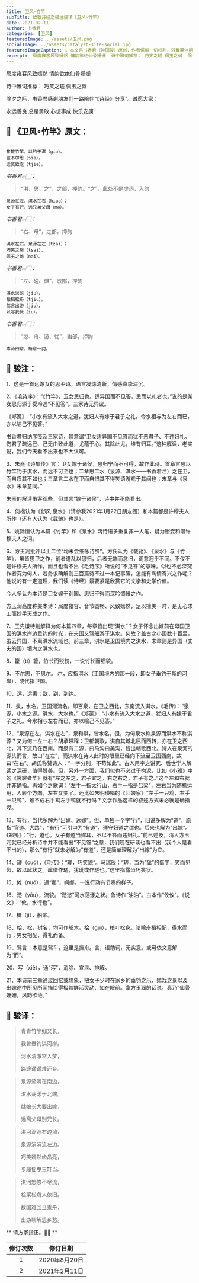 ```yaml
---
title: 卫风∘竹竿
subTitle: 致敬诗经之骏注骏译《卫风∘竹竿》 
date: 2021-02-11 
author: 书香君
categories: [卫风]
featuredImage: ../assets/卫风.png
socialImage: ../assets/catalyst-site-social.jpg
featuredImageCaption: ⚠️️ 本文系书香君（钟国骏）原创，作者保留一切权利，转载需注明出处。
excerpt:  局度雍容风致嫣然 情韵欲绝仙骨姗姗  诗中雅词推荐： 巧笑之瑳 佩玉之傩  除夕之际，书香君感谢朋友们一路陪伴“《诗经》分享”。诚愿大家：  永远善良 总是勇敢 心想事成 快乐安康   
---
```


局度雍容风致嫣然
情韵欲绝仙骨姗姗

诗中雅词推荐：
巧笑之瑳
佩玉之傩

除夕之际，书香君感谢朋友们一路陪伴“《诗经》分享”。诚愿大家：

永远善良
总是勇敢
心想事成
快乐安康

## 🌼 《卫风∘竹竿》原文：
```

籊籊竹竿，以钓于淇（giə）。
岂不尔思（siə），
远莫致之（tjiə）。

```
*书香君👉🏻：* 

> “淇、思、之”，之部，押韵。“之”，此处不是虚词，入韵

```
泉源在左，淇水在右（hiuə）；
女子有行，远兄弟父母（mə）。

```
*书香君👉🏻：* 

> “右、母”，之部，押韵

```
淇水在右，泉源在左（tzai）；
巧笑之瑳（tsai），
佩玉之傩（nai）。

```
*书香君👉🏻：* 

> “左、磋、傩”，歌部，押韵

```
淇水滺滺（jiu），
桧楫松舟（tjiu）。
驾言出游（jiu），
以写我忧（iu）。

```
*书香君👉🏻：* 

> “滺、舟、游、忧”，幽部，押韵

```
本诗四章，每章一韵。

```
## 🍁️ 骏注：

1、这是一首远嫁女的思乡诗。语言凝炼清新，情感真挚深沉。

2、《毛诗序》：“《竹竿》，卫女思归也。适异国而不见答，思而以礼者也。”说的是某女思归源于受冷遇“不见答”。三家诗无异议。

《郑笺》：“小水有流入大水之道，犹妇人有嫁于君子之礼。今水相与为左右而已，亦以喻己不见答。”

书香君归纳序笺及三家诗，其意谓“卫女适异国不见答而犹不恶君子、不违妇礼。伤君子疏远己、己无由致此道，尤蕴于心。其除此尤，维有归耳。”这种解读，老实说，我们今天看不出来也不大认可。

3、朱熹《诗集传》言：卫女嫁于诸侯，思归宁而不可得，故作此诗。首章言思以竹竿钓于淇水，而远不可至也；二章思二水（泉源、淇水——书香君注）之在卫，而自叹其不如也；三章言二水在卫而自恨其不得笑语游戏于其间也；末章与《泉水》末章意同。”

朱熹的解读虽客观些，但其言“嫁于诸侯”，诗中并不能看出。

4、何楷认为《邶风.泉水》（请参我2021年1月22日朋友圈）和本篇都是许穆夫人所作（还有人认为《载驰》也是）。

5、姚际恒认为本篇《竹竿》和《泉水》两诗语多重复非一人笔，疑为媵妾和唱许穆夫人之词。

6、方玉润批评以上二位“均未尝细咏诗辞”。方氏认为《载驰》、《泉水》与《竹竿》，虽皆思卫之作，前者遭乱以思归，后者无端而念旧，词意迥乎不同。不仅不是许穆夫人所作，而且也看不出《毛诗序》所说的“不见答”的意味。似也不必深究作者究为何人，若务求确解则三百篇诗不过一本记事簿，怎能有陶情寄兴之作呢？他说的有一定道理，我们读《诗经》最要紧是欣赏它的文学和史学价值。

今人多认为本诗是卫女嫁于别国、思归不得而深吟惆怅之作。

方玉润高度称美本诗：局度雍容、音节圆畅、风致嫣然，足以擅美一时，是无心求工而妙手天成之作。

7、王先谦特别解释为何本篇四章，每章皆出现“淇水”？女子怀念出嫁前在母国卫国的淇水岸边垂钓的时光；在夫国又驾船游于淇水。何故？盖古之小国数十百里，虽云异国，不离淇水流域也。前三章，淇水是卫国境内之淇水，末章则是异国（丈夫的国）境内之淇水也。

8、籊（tì）籊，竹长而锐貌，一说竹长而细貌。

9、不尔思，不思尔。
尔，应指淇水（卫国境内的那一段，即女子垂钓于斯的河岸），或代指卫国。

10、远，远离；致，到，到达。

11、泉，水名。卫国河流名。即百泉，在卫之西北，东南流入淇水。《毛传》：“泉源，小水之源。淇水，大水也。”《郑笺》：“小水有流入大水之道，犹妇人有嫁于君子之礼。今水相与左右而已，亦以喻己不见答。”

12、“泉源在左，淇水在右”，泉和淇，皆水名。但，为何泉水称泉源而淇水不称淇源？又为何一左一右？胡承珙释：卫都朝歌，淇自其城北屈而西转，亦在卫之西北，其下流乃在西南。而泉有二源，曰马沟曰美沟，皆出朝歌西北。诗人在泉河的源头而言，故曰“在左”，而淇水在诗人此时的眼里已经向下流至卫国西南，故曰“在右”。胡氏称赞诗人：“一字分别，不苟如此”。古人用字之讲究、后世学人解读之深研，值得赞美。但，另外一方面，我们似也不必过于拘泥，比如《小雅》中的《裳裳者华》就有“左之左之，君子宜之。右之右之，君子有之。”这个左和右就并非确指。再如今之歌词：“左手一指太行山，右手一指是吕梁”，左右当为随机运用，人转个方向，左右又变了。还比如朱明瑛唱的《回娘家》“左手一只鸡，右手一只鸭”，难不成右手鸡左手鸭就不行吗？文学作品这样的叙述方式未必就是确指哎。

13、有行，当代多解为“出嫁、远嫁”。但，单独一个字“行”，旧说多解为“道”，原指“官道、大路”，“有行”可引申为“有道”，遵守妇道之谓也。后来也解为“出嫁”。《郑笺》：“行，道也。女子有道当嫁耳，不以不答而违妇礼。”前已述及，清人方玉润就已经分析诗中并不能看出“不见答”之意，我们现在研读也看不出（我个人是看不出的），那么“有行”就未必解为“有道”，还是简单理解为“出嫁”为宜。

14、瑳（cuō），《毛传》：“瑳，巧笑貌”。马瑞辰：“瑳，当为“龇”的借字，笑而见齿，故以龇状之。龇借作瑳，犹玼或作瑳也。”这里指露齿巧笑状。

15、傩（nuó），通“娜”，婀娜。一说行动有节奏的样子。

16、滺（yōu），流貌。“滺滺”河水荡漾之状。鲁诗作“油油”。古本作“攸攸”。《说文》：“攸，水行也”。

17、楫（jí），船桨。

18、桧、松，树名，均可作船木。桧（guì），柏叶松身。暗喻舟楫相配，得水而行；男女相配，得礼而备。

19、驾言：本意是驾车，这里是操舟。言，语助词，无实意。或可依文意解为“而”。

20、写（xiè），通“泻”，消除、宣泄、排解。

21、本诗前三章通过回忆或想象，把女子少时在家乡的垂钓之乐、嬉戏之景以及出嫁途中所见所闻描绘得极其鲜活灵动、如在眼前。拿方玉润的话说，真乃“仙骨姗姗，风韵欲绝。”

## 🍁️ 骏译：

> 青青竹竿细又长，
> 
> 我曾垂钓淇河岸。
> 
> 河水清澈常入梦，
> 
> 路途遥遥难还乡。

> 泉源流淌在南边，
> 
> 淇水荡漾于北端。
> 
> 姑娘长大要出嫁，
> 
> 远离父母别兄长。

> 淇河淙淙右边淌，
> 
> 泉源涓涓流左边。
> 
> 巧笑嫣然齿晶亮，
> 
> 步履摇曳玉叮当。

> 淇河悠悠不尽流，
> 
> 桧桨松舟人依旧。
> 
> 故国难回且乘舟，
> 
> 出游聊解思乡愁。

** 请方家指正。🙏🏻 **

| 修订次数      | 修订日期 | 
|   :----: |    :----:   | 
| 1    | 2020年8月20日       | 
| 2    | 2021年2月11日       | 
